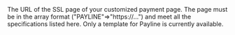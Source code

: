   

  

  
<ParamField body="TemplateURLOptions" type="object" >     
The URL of the SSL page of your customized payment page. The page must be in the array format ("PAYLINE"=>"https://...") and meet all the specifications listed here. Only a template for Payline is currently available.    

<Expandable title="properties"><PaylineV2 />  
  

</Expandable> 
</ParamField>